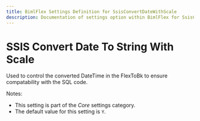 ---
title: BimlFlex Settings Definition for SsisConvertDateWithScale
description: Documentation of settings option within BimlFlex for SsisConvertDateWithScale
---
<head>
  <meta name="varigenceProduct" content="BimlFlex"></meta>
  <meta name="varigenceArticleType" content="Reference"></meta>
</head>


# SSIS Convert Date To String With Scale

Used to control the converted DateTime in the FlexToBk to ensure compatability with the SQL code. 

Notes:

* This setting is part of the *Core* settings category.
* The default value for this setting is `Y`.
